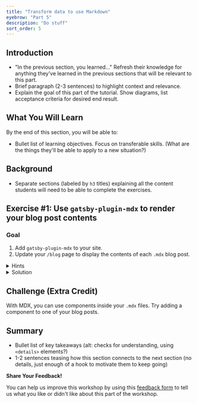 ```yaml
---
title: "Transform data to use Markdown"
eyebrow: "Part 5"
description: "Do stuff"
sort_order: 5
---
```



## Introduction

- "In the previous section, you learned..." Refresh their knowledge for anything they’ve learned in the previous sections that will be relevant to this part.
- Brief paragraph (2-3 sentences) to highlight context and relevance.
- Explain the goal of this part of the tutorial. Show diagrams, list acceptance criteria for desired end result.

## What You Will Learn

By the end of this section, you will be able to:

- Bullet list of learning objectives. Focus on transferable skills. (What are the things they'll be able to apply to a new situation?)

## Background

- Separate sections (labeled by `h3` titles) explaining all the content students will need to be able to complete the exercises.

## Exercise #1: Use `gatsby-plugin-mdx` to render your blog post contents

### Goal

1. Add `gatsby-plugin-mdx` to your site.
1. Update your `/blog` page to display the contents of each `.mdx` blog post.

<details>
  <summary>Hints</summary>

* Remember the three steps for setting up a plugin?
* Update your page query to use `allMdx` instead.
* Use the `<MDXRenderer>` component to render the content of your blog posts.

</details>

<details>
  <summary>Solution</summary>

You'll learn more if you work through the exercise on your own.

But if you get stuck, here's [one possible solution](https://github.com/meganesu/gatsby-intro-workshop-example-site/commit/1f4c843cd1c6c8e4eaba9c62d788665c4aa61b63).

</details>

## Challenge (Extra Credit)

With MDX, you can use components inside your `.mdx` files. Try adding a component to one of your blog posts.


## Summary

- Bullet list of key takeaways (alt: checks for understanding, using `<details>` elements?)
- 1-2 sentences teasing how this section connects to the next section (no details, just enough of a hook to motivate them to keep going)

<Calloutbox>

**Share Your Feedback!**

You can help us improve this workshop by using this [feedback form](https://docs.google.com/forms/d/e/1FAIpQLScQSMjKfAaukPiiwvPTpIG3nKEF5pjY0Y_nZX6TGj0L9Tx31w/viewform?usp=pp_url&entry.2075407804=Part+5) to tell us what you like or didn't like about this part of the workshop.

</Calloutbox>

<PreviousNext
  prevTo="/part-4"
  prevText="Part 4"
  nextTo="/part-6"
  nextText="Part 6"
/>

